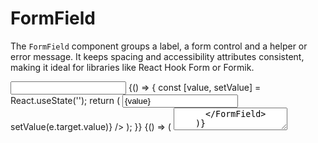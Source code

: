 
<Meta title="Molecules/FormField" of={FormField} />

# FormField

The `FormField` component groups a label, a form control and a helper or error
message. It keeps spacing and accessibility attributes consistent, making it
ideal for libraries like React Hook Form or Formik.

<Canvas>
  <Story name="Uncontrolled">
    <FormField id="email" label="Email" helperText="We\'ll never share it">
      <Input type="email" />
    </FormField>
  </Story>
  <Story name="Controlled">
    {() => {
      const [value, setValue] = React.useState('');
      return (
        <FormField id="name" label="Name">
          <Input value={value} onChange={(e) => setValue(e.target.value)} />
        </FormField>
      );
    }}
  </Story>
  <Story name="Slot pattern">
    {() => (
      <FormField id="about" label="About you">
        <Textarea />
      </FormField>
    )}
  </Story>
</Canvas>

<ArgsTable of={FormField} />
